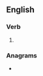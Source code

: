 {{also|re-framed}}
==English==

===Verb===
{{head|en|verb form}}

# {{en-past of|reframe}}

===Anagrams===
* {{anagrams|en|a=adeefmrr|refarmed}}